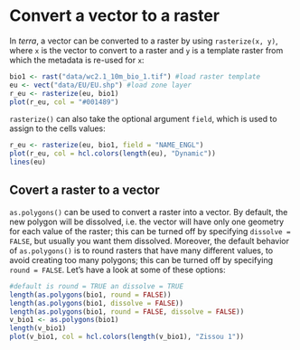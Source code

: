 # Convert a vector to a raster

In _terra_, a vector can be converted to a raster by using `rasterize(x, y)`,
where `x` is the vector to convert to a raster and `y` is a template raster from which the metadata is re-used for `x`:
```r
bio1 <- rast("data/wc2.1_10m_bio_1.tif") #load raster template
eu <- vect("data/EU/EU.shp") #load zone layer
r_eu <- rasterize(eu, bio1)
plot(r_eu, col = "#001489")
```

`rasterize()` can also take the optional argument `field`, which is used to assign to the cells values:
```r
r_eu <- rasterize(eu, bio1, field = "NAME_ENGL")
plot(r_eu, col = hcl.colors(length(eu), "Dynamic"))
lines(eu)
```

## Covert a raster to a vector

`as.polygons()` can be used to convert a raster into a vector.
By default, the new polygon will be dissolved, i.e. the vector will have only one geometry for each value of the raster; this can be turned off by specifying `dissolve = FALSE`, but usually you want them dissolved.
Moreover, the default behavior of `as.polygons()` is to round rasters that have many different values, to avoid creating too many polygons; this can be turned off by specifying `round = FALSE`.
Let's have a look at some of these options:

```r
#default is round = TRUE an dissolve = TRUE
length(as.polygons(bio1, round = FALSE))
length(as.polygons(bio1, dissolve = FALSE))
length(as.polygons(bio1, round = FALSE, dissolve = FALSE))
v_bio1 <- as.polygons(bio1) 
length(v_bio1)
plot(v_bio1, col = hcl.colors(length(v_bio1), "Zissou 1"))
```
